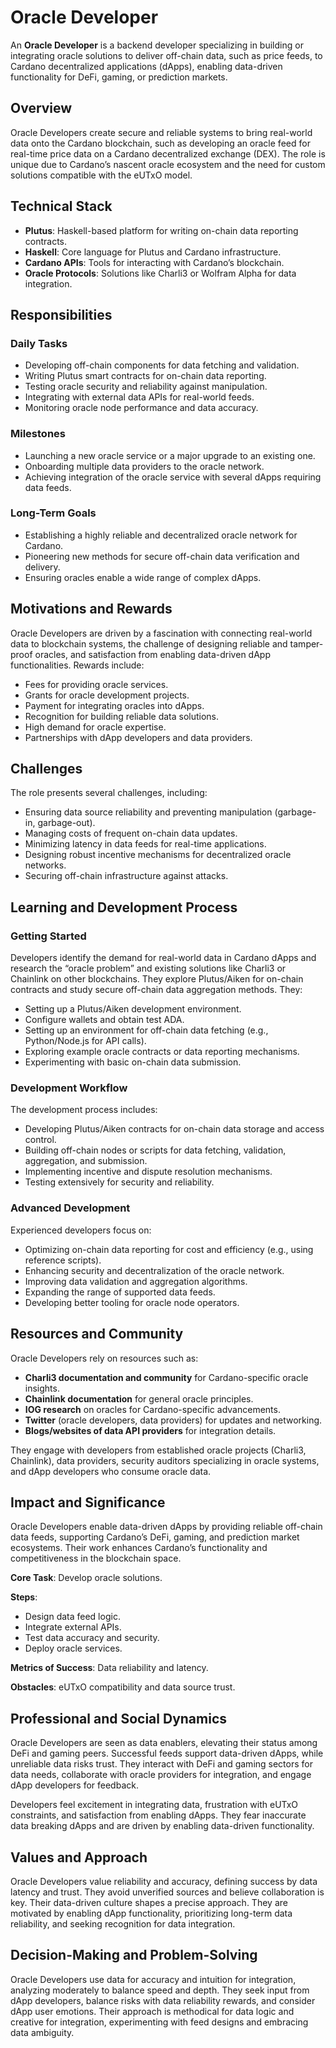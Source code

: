 # Oracle Developer

An **Oracle Developer** is a backend developer specializing in building or integrating oracle solutions to deliver off-chain data, such as price feeds, to Cardano decentralized applications (dApps), enabling data-driven functionality for DeFi, gaming, or prediction markets.

## Overview

Oracle Developers create secure and reliable systems to bring real-world data onto the Cardano blockchain, such as developing an oracle feed for real-time price data on a Cardano decentralized exchange (DEX). The role is unique due to Cardano’s nascent oracle ecosystem and the need for custom solutions compatible with the eUTxO model.

## Technical Stack

- **Plutus**: Haskell-based platform for writing on-chain data reporting contracts.
- **Haskell**: Core language for Plutus and Cardano infrastructure.
- **Cardano APIs**: Tools for interacting with Cardano’s blockchain.
- **Oracle Protocols**: Solutions like Charli3 or Wolfram Alpha for data integration.

## Responsibilities

### Daily Tasks

- Developing off-chain components for data fetching and validation.
- Writing Plutus smart contracts for on-chain data reporting.
- Testing oracle security and reliability against manipulation.
- Integrating with external data APIs for real-world feeds.
- Monitoring oracle node performance and data accuracy.

### Milestones

- Launching a new oracle service or a major upgrade to an existing one.
- Onboarding multiple data providers to the oracle network.
- Achieving integration of the oracle service with several dApps requiring data feeds.

### Long-Term Goals

- Establishing a highly reliable and decentralized oracle network for Cardano.
- Pioneering new methods for secure off-chain data verification and delivery.
- Ensuring oracles enable a wide range of complex dApps.

## Motivations and Rewards

Oracle Developers are driven by a fascination with connecting real-world data to blockchain systems, the challenge of designing reliable and tamper-proof oracles, and satisfaction from enabling data-driven dApp functionalities. Rewards include:

- Fees for providing oracle services.
- Grants for oracle development projects.
- Payment for integrating oracles into dApps.
- Recognition for building reliable data solutions.
- High demand for oracle expertise.
- Partnerships with dApp developers and data providers.

## Challenges

The role presents several challenges, including:

- Ensuring data source reliability and preventing manipulation (garbage-in, garbage-out).
- Managing costs of frequent on-chain data updates.
- Minimizing latency in data feeds for real-time applications.
- Designing robust incentive mechanisms for decentralized oracle networks.
- Securing off-chain infrastructure against attacks.

## Learning and Development Process

### Getting Started

Developers identify the demand for real-world data in Cardano dApps and research the “oracle problem” and existing solutions like Charli3 or Chainlink on other blockchains. They explore Plutus/Aiken for on-chain contracts and study secure off-chain data aggregation methods. They:

- Setting up a Plutus/Aiken development environment.
- Configure wallets and obtain test ADA.
- Setting up an environment for off-chain data fetching (e.g., Python/Node.js for API calls).
- Exploring example oracle contracts or data reporting mechanisms.
- Experimenting with basic on-chain data submission.

### Development Workflow

The development process includes:

- Developing Plutus/Aiken contracts for on-chain data storage and access control.
- Building off-chain nodes or scripts for data fetching, validation, aggregation, and submission.
- Implementing incentive and dispute resolution mechanisms.
- Testing extensively for security and reliability.

### Advanced Development

Experienced developers focus on:

- Optimizing on-chain data reporting for cost and efficiency (e.g., using reference scripts).
- Enhancing security and decentralization of the oracle network.
- Improving data validation and aggregation algorithms.
- Expanding the range of supported data feeds.
- Developing better tooling for oracle node operators.

## Resources and Community

Oracle Developers rely on resources such as:

- **Charli3 documentation and community** for Cardano-specific oracle insights.
- **Chainlink documentation** for general oracle principles.
- **IOG research** on oracles for Cardano-specific advancements.
- **Twitter** (oracle developers, data providers) for updates and networking.
- **Blogs/websites of data API providers** for integration details.

They engage with developers from established oracle projects (Charli3, Chainlink), data providers, security auditors specializing in oracle systems, and dApp developers who consume oracle data.

## Impact and Significance

Oracle Developers enable data-driven dApps by providing reliable off-chain data feeds, supporting Cardano’s DeFi, gaming, and prediction market ecosystems. Their work enhances Cardano’s functionality and competitiveness in the blockchain space.

**Core Task**: Develop oracle solutions.

**Steps**:

- Design data feed logic.
- Integrate external APIs.
- Test data accuracy and security.
- Deploy oracle services.

**Metrics of Success**: Data reliability and latency.

**Obstacles**: eUTxO compatibility and data source trust.

## Professional and Social Dynamics

Oracle Developers are seen as data enablers, elevating their status among DeFi and gaming peers. Successful feeds support data-driven dApps, while unreliable data risks trust. They interact with DeFi and gaming sectors for data needs, collaborate with oracle providers for integration, and engage dApp developers for feedback.

Developers feel excitement in integrating data, frustration with eUTxO constraints, and satisfaction from enabling dApps. They fear inaccurate data breaking dApps and are driven by enabling data-driven functionality.

## Values and Approach

Oracle Developers value reliability and accuracy, defining success by data latency and trust. They avoid unverified sources and believe collaboration is key. Their data-driven culture shapes a precise approach. They are motivated by enabling dApp functionality, prioritizing long-term data reliability, and seeking recognition for data integration.

## Decision-Making and Problem-Solving

Oracle Developers use data for accuracy and intuition for integration, analyzing moderately to balance speed and depth. They seek input from dApp developers, balance risks with data reliability rewards, and consider dApp user emotions. Their approach is methodical for data logic and creative for integration, experimenting with feed designs and embracing data ambiguity.
